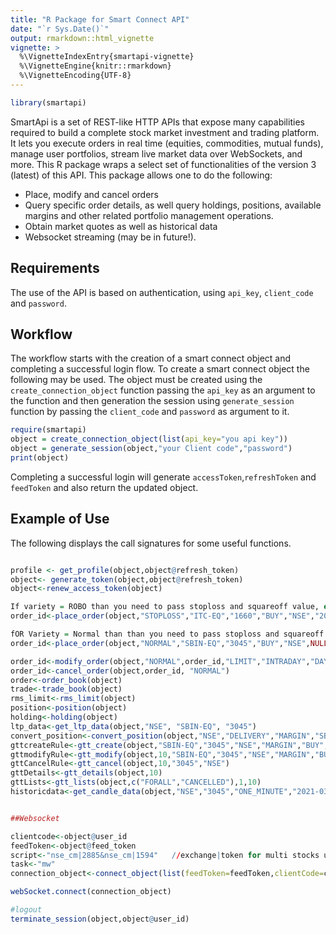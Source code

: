 ```yaml
---
title: "R Package for Smart Connect API"
date: "`r Sys.Date()`"
output: rmarkdown::html_vignette
vignette: >
  %\VignetteIndexEntry{smartapi-vignette}
  %\VignetteEngine{knitr::rmarkdown}
  %\VignetteEncoding{UTF-8}
---
```

```r
library(smartapi)
```

SmartApi is a set of REST-like HTTP APIs that expose many capabilities required to build a complete stock market investment and trading platform. It lets you execute orders in real time (equities, commodities, mutual funds), manage user portfolios, stream live market data over WebSockets, and more. This R package wraps a select set of functionalities of the version 3 (latest) of this API. This package allows
one to do the following:

- Place, modify and cancel orders
- Query specific order details, as well query holdings, positions, available margins and other related portfolio management operations.
- Obtain market quotes as well as historical data
- Websocket streaming (may be in future!).

## Requirements

The use of the API is based on authentication, using `api_key`, `client_code` and `password`.

## Workflow

The workflow starts with the creation of a smart connect object and completing a successful login flow. To create a smart connect object the following may be used. The object must be created using the `create_connection_object` function passing the `api_key` as an argument to the function and then generation the session using `generate_session` function by passing the `client_code` and `password` as argument to it.

```r
require(smartapi)
object = create_connection_object(list(api_key="you api key"))
object = generate_session(object,"your Client code","password")
print(object)
```

Completing a successful login will generate  `accessToken`,`refreshToken` and `feedToken` and also return the updated object.

## Example of Use
The following displays the call signatures for some useful functions. 

```r

profile <- get_profile(object,object@refresh_token)
object<- generate_token(object,object@refresh_token)
object<-renew_access_token(object)

If variety = ROBO than you need to pass stoploss and squareoff value, else pass NULL.
order_id<-place_order(object,"STOPLOSS","ITC-EQ","1660","BUY","NSE","209","STOPLOSS_LIMIT","INTRADAY","DAY","210","323",NULL,NULL)

fOR Variety = Normal than than you need to pass stoploss and squareoff value as NULL.
order_id<-place_order(object,"NORMAL","SBIN-EQ","3045","BUY","NSE",NULL,"LIMIT","INTRADAY","DAY","19500","1",NULL,NULL)

order_id<-modify_order(object,"NORMAL",order_id,"LIMIT","INTRADAY","DAY","19500","1","SBIN-EQ","3045","NSE",NULL,NULL)
order_id<-cancel_order(object,order_id, "NORMAL")
order<-order_book(object)
trade<-trade_book(object)
rms_limit<-rms_limit(object)
position<-position(object)
holding<-holding(object)
ltp_data<-get_ltp_data(object,"NSE", "SBIN-EQ", "3045")
convert_position<-convert_position(object,"NSE","DELIVERY","MARGIN","SBIN-EQ","BUY",1,"DAY")
gttcreateRule<-gtt_create(object,"SBIN-EQ","3045","NSE","MARGIN","BUY",100000.0,10,10,200000.0,365)
gttmodifyRule<-gtt_modify(object,10,"SBIN-EQ","3045","NSE","MARGIN","BUY",100000.0,10,10,200000.0,365)
gttCancelRule<-gtt_cancel(object,10,"3045","NSE")
gttDetails<-gtt_details(object,10)
gttLists<-gtt_lists(object,c("FORALL","CANCELLED"),1,10)
historicdata<-get_candle_data(object,"NSE","3045","ONE_MINUTE","2021-03-08 09:00","2021-03-09 09:20")


##Websocket

clientcode<-object@user_id
feedToken<-object@feed_token
script<-"nse_cm|2885&nse_cm|1594"   //exchange|token for multi stocks use & seperator
task<-"mw"
connection_object<-connect_object(list(feedToken=feedToken,clientCode=clientcode,script=script,task=task))

webSocket.connect(connection_object)

#logout
terminate_session(object,object@user_id)

```

